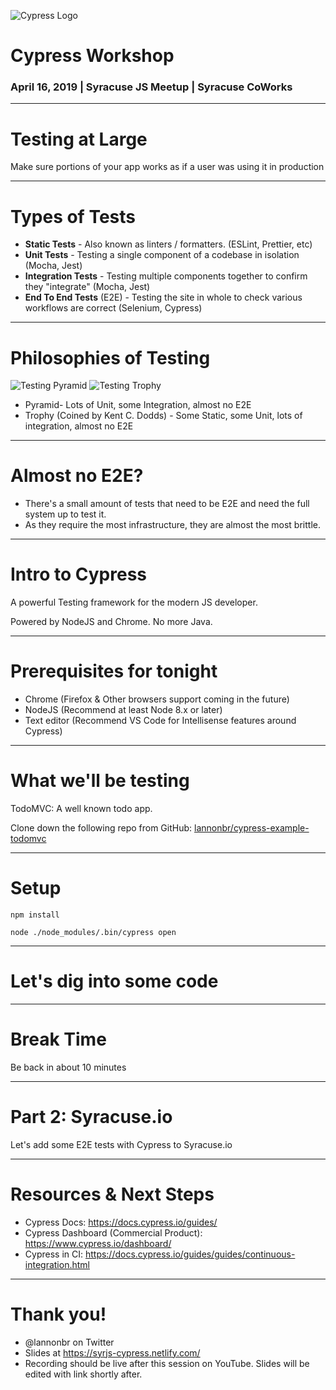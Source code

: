
![Cypress Logo](cypress.png)

# Cypress Workshop

### April 16, 2019 | Syracuse JS Meetup | Syracuse CoWorks

---

# Testing at Large

Make sure portions of your app works as if a user was using it in production

---

# Types of Tests

- **Static Tests** - Also known as linters / formatters. (ESLint, Prettier, etc)
- **Unit Tests** - Testing a single component of a codebase in isolation (Mocha, Jest)
- **Integration Tests** - Testing multiple components together to confirm they "integrate" (Mocha, Jest)
- **End To End Tests** (E2E) - Testing the site in whole to check various workflows are correct (Selenium, Cypress)

---

# Philosophies of Testing

<div
  style={{
    display: "flex",
    justifyContent: "space-around"
  }}
>
  <img alt="Testing Pyramid" src="./testingpyramid.png" />
  <img alt="Testing Trophy" src="./testingtrophy.png" />
</div>

- Pyramid- Lots of Unit, some Integration, almost no E2E
- Trophy (Coined by Kent C. Dodds) - Some Static, some Unit, lots of integration, almost no E2E

---

# Almost no E2E?

- There's a small amount of tests that need to be E2E and need the full system up to test it.
- As they require the most infrastructure, they are almost the most brittle.

---

# Intro to Cypress

A powerful Testing framework for the modern JS developer.

Powered by NodeJS and Chrome. No more Java.

---

# Prerequisites for tonight

- Chrome (Firefox & Other browsers support coming in the future)
- NodeJS (Recommend at least Node 8.x or later)
- Text editor (Recommend VS Code for Intellisense features around Cypress)

---

# What we'll be testing

TodoMVC: A well known todo app.

Clone down the following repo from GitHub: [lannonbr/cypress-example-todomvc](https://github.com/cypress-example-todomvc)

---

# Setup

`npm install`

`node ./node_modules/.bin/cypress open`

---

# Let's dig into some code

---

# Break Time

Be back in about 10 minutes

---

# Part 2: Syracuse.io

Let's add some E2E tests with Cypress to Syracuse.io

---

# Resources & Next Steps

- Cypress Docs: https://docs.cypress.io/guides/
- Cypress Dashboard (Commercial Product): https://www.cypress.io/dashboard/
- Cypress in CI: https://docs.cypress.io/guides/guides/continuous-integration.html

---

# Thank you!

- @lannonbr on Twitter
- Slides at https://syrjs-cypress.netlify.com/
- Recording should be live after this session on YouTube. Slides will be edited with link shortly after.
